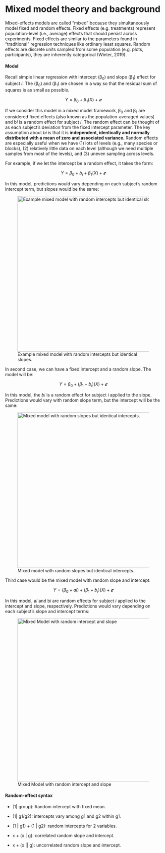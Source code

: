 # Mixed model theory and background

Mixed-effects models are called “mixed” because they simultaneously model fixed and random effects. Fixed effects (e.g. treatments) represent population-level (i.e., average) effects that should persist across experiments. Fixed effects are similar to the parameters found in “traditional” regression techniques like ordinary least squares. Random effects are discrete units sampled from some population (e.g. plots, participants), they are inherently categorical (Winter, 2019).

#### Model

Recall simple linear regression with intercept (β~0~) and slope (β~1~) effect for subject *i*. The (β~0~) and (β~1~) are chosen in a way so that the residual sum of squares is as small as possible.

$$  Y = \beta_0 + \beta_1(X) + 𝜺$$

If we consider this model in a mixed model framework, β~0~ and β~1~ are considered fixed effects (also known as the population-averaged values) and b*i* is a random effect for subject *i*. The random effect can be thought of as each subject’s deviation from the fixed intercept parameter. The key assumption about *bi* is that it is **independent, identically and normally distributed with a mean of zero and associated variance**. Random effects are especially useful when we have (1) lots of levels (e.g., many species or blocks), (2) relatively little data on each level (although we need multiple samples from most of the levels), and (3) uneven sampling across levels.

For example, if we let the intercept be a random effect, it takes the form:

$$  Y = \beta_0 + b_i + \beta_1(X) + 𝜺$$

In this model, predictions would vary depending on each subject’s random intercept term, but slopes would be the same:

![Example mixed model with random intercepts but identical slopes.](/img/random_intercept_same_slope.png){width="501"}

In second case, we can have a fixed intercept and a random slope. The model will be:

$$  Y = \beta_0 + (\beta_1 + b_i)(X) + 𝜺$$

In this model, the *bi* is a random effect for subject *i* applied to the slope. Predictions would vary with random slope term, but the intercept will be the same:

![Mixed model with random slopes but identical intercepts.](/img/fixed_intercept_random_slope.png){width="501"}

Third case would be the mixed model with random slope and intercept:

$$  Y = (\beta_0 + ai) + (\beta_1 + b_i)(X) + 𝜺$$

In this model, a*i* and b*i* are random effects for subject *i* applied to the intercept and slope, respectively. Predictions would vary depending on each subject’s slope and intercept terms:

![Mixed Model with random intercept and slope](/img/random_intercept_and_slope.png){width="526"}

#### Random-effect syntax

-   (1\| group): Random intercept with fixed mean.

-   (1\| g1/g2): intercepts vary among g1 and g2 within g1.

-   (1 \| g1) + (1 \| g2): random intercepts for 2 variables.

-   x + (x \| g): correlated random slope and intercept.

-   x + (x \|\| g): uncorrelated random slope and intercept.
